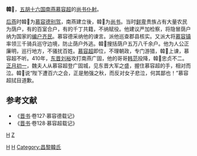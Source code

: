 '''韓𧨳'''，[[五胡十六国|五胡十六国]][[南燕_(十六國)|南燕]][[慕容超|慕容超]]的[[尚书仆射|尚书仆射]]。

[[后燕|后燕]]时韓𧨳为[[慕容德|慕容德]][[别驾|别驾]]，南燕建立後，韓𧨳为[[尚书_(官职)|尚书]]。当时[[鲜卑|鲜卑]]贵族占有大量农民为荫户，有的百室合户，有的千丁共籍，不纳赋役。他建议严加检察，将隐冒荫户纳为国家的[[编户齐民|编户齐民]]。慕容德采纳他的谏言。派他巡查郡县核实。又派大将[[慕容镇|慕容镇]]率领三千骑兵巡守边境，防止荫户外逃。韓𧨳搜括荫户五万八千余户。他为人公正廉明，巡行地方，不骚扰百姓。[[慕容超|慕容超]]即位，不理朝政，专门游猎，韓𧨳上谏，慕容超不听。410年，[[东晋|东晋]][[刘裕|刘裕]]攻打南燕广固，他的哥哥[[韩范|韩范]]投降，韓𧨳忠贞不二。[[正月初一|正月初一]]，魏夫人从慕容超登广固城，见东晋大军之盛，握住慕容超的手，相对而泣。韓𧨳说“陛下遭百六之会，正是勉强之秋，而反对女子悲泣，何其鄙也！”慕容超拭目道歉。
==参考文献==
* 《[[晋书|晋书]]·卷127·慕容德载记》
* 《[[晋书|晋书]]·卷128·慕容超载记》
[[Category:后燕官员|H]]
[[分类:南燕官员|H]]
[[Category:尚书仆射|H]]
[[分类:韩姓|Z]]
[[Category:昌黎韓氏|Category:昌黎韓氏]]
